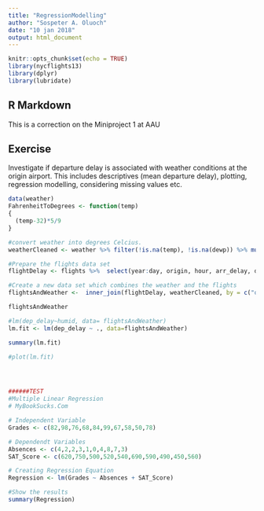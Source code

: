 ---
title: "RegressionModelling"
author: "Sospeter A. Oluoch"
date: "10 jan 2018"
output: html_document
---

```{r setup, include=FALSE}
knitr::opts_chunk$set(echo = TRUE)
library(nycflights13)
library(dplyr)
library(lubridate)
```

## R Markdown
This is a correction on the Miniproject 1 at AAU


## Exercise

Investigate if departure delay is associated with weather conditions at the origin airport. This includes descriptives (mean departure delay), plotting, regression modelling, considering missing values etc.

```{r chunk13}
data(weather)
FahrenheitToDegrees <- function(temp)
{
  (temp-32)*5/9
}

#convert weather into degrees Celcius.
weatherCleaned <- weather %>% filter(!is.na(temp), !is.na(dewp)) %>% mutate_at(vars(temp, dewp), funs(FahrenheitToDegrees)) %>% mutate(date=make_date(year, month, day)) %>% mutate(date=make_date(year, month, day))

#Prepare the flights data set
flightDelay <- flights %>%  select(year:day, origin, hour, arr_delay, dep_delay, tailnum) %>% mutate(date=make_date(year, month, day))

#Create a new data set which combines the weather and the flights
flightsAndWeather <-  inner_join(flightDelay, weatherCleaned, by = c("origin", "date")) %>% na.omit() %>% select(dep_delay, humid,precip, visib, wind_dir, wind_speed, temp, dewp)

flightsAndWeather

#lm(dep_delay~humid, data= flightsAndWeather)
lm.fit <- lm(dep_delay ~ ., data=flightsAndWeather) 

summary(lm.fit)

#plot(lm.fit)




######TEST 
#Multiple Linear Regression
# MyBookSucks.Com

# Independent Variable
Grades <- c(82,98,76,68,84,99,67,58,50,78)

# Dependendt Variables
Absences <- c(4,2,2,3,1,0,4,8,7,3)
SAT_Score <- c(620,750,500,520,540,690,590,490,450,560)

# Creating Regression Equation
Regression <- lm(Grades ~ Absences + SAT_Score)

#Show the results
summary(Regression)
```
